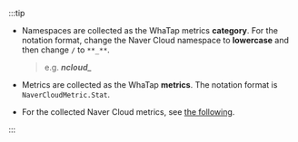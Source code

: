 :::tip

-   Namespaces are collected as the WhaTap metrics **category**. For the notation format, change the Naver Cloud namespace to **lowercase** and then change `/` to `**_**`.

    > e.g. **_ncloud\__**

-   Metrics are collected as the WhaTap **metrics**. The notation format is `NaverCloudMetric.Stat`.

-   For the collected Naver Cloud metrics, see [the following](https://api.ncloud-docs.com/docs/management-cloudinsight-productinfo).

:::
